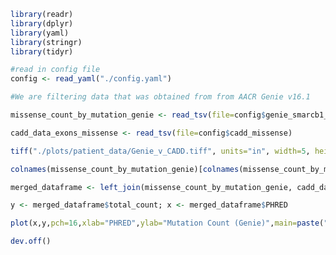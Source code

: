 ```r

library(readr)
library(dplyr)
library(yaml)
library(stringr)
library(tidyr)

#read in config file
config <- read_yaml("./config.yaml")

#We are filtering data that was obtained from from AACR Genie v16.1

missense_count_by_mutation_genie <- read_tsv(file=config$genie_smarcb1_missense_mutation_freq)

cadd_data_exons_missense <- read_tsv(file=config$cadd_missense)

```





```r

tiff("./plots/patient_data/Genie_v_CADD.tiff", units="in", width=5, height=5, res=300)

colnames(missense_count_by_mutation_genie)[colnames(missense_count_by_mutation_genie) == "genie_missense$`Protein Change`"] <- "Protein_Change"

merged_dataframe <- left_join(missense_count_by_mutation_genie, cadd_data_exons_missense, by = c("Protein_Change" = "AA_Substitution"))

y <- merged_dataframe$total_count; x <- merged_dataframe$PHRED

plot(x,y,pch=16,xlab="PHRED",ylab="Mutation Count (Genie)",main=paste("CADD vs Patient Data"), cex=0.5)

dev.off()

```

